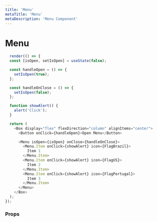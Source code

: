 ```yaml
---
title: 'Menu'
metaTitle: 'Menu'
metaDescription: 'Menu Component'
---
```




# Menu
```javascript state
  render(() => {
  const [isOpen, setIsOpen] = useState(false);

  const handleOpen = () => {
    setIsOpen(true);
  };

  const handleOnClose = () => {
    setIsOpen(false);
  };

  function showAlert() {
    alert('Click');
  } 

  return (
    <Box display="flex" flexDirection="column" alignItems="center">
      <Button onClick={handleOpen}>Open Menu</Button>

      <Menu isOpen={isOpen} onClose={handleOnClose}>
        <Menu.Item onClick={showAlert} icon={FlagBrazil}>
          Item 1
        </Menu.Item>
        <Menu.Item onClick={showAlert} icon={FlagUS}>
          Item 2
        </Menu.Item>
        <Menu.Item onClick={showAlert} icon={FlagPortugal}>
          Item 3
        </Menu.Item>
      </Menu>    
    </Box>
  );
});
```
### Props

<PropsTable component="Menu" platform="web" />

  